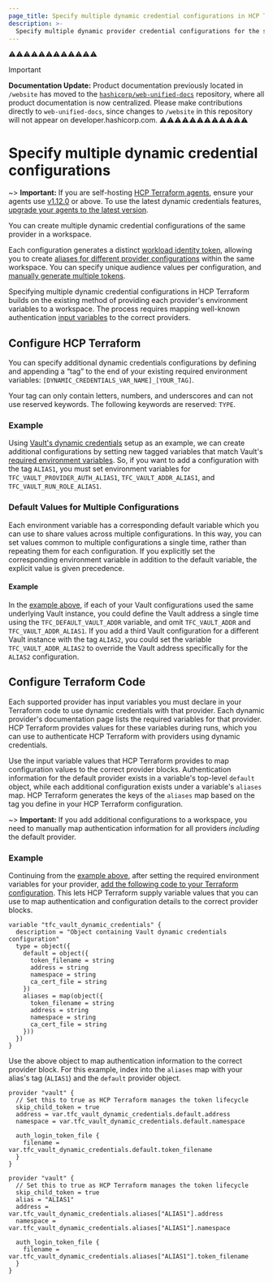 ```yaml
---
page_title: Specify multiple dynamic credential configurations in HCP Terraform
description: >-
  Specify multiple dynamic provider credential configurations for the same workspace to create aliases for different provider configurations.
---
```


⚠️⚠️⚠️⚠️⚠️⚠️⚠️⚠️⚠️⚠️⚠️⚠️
> [!IMPORTANT]  
> **Documentation Update:** Product documentation previously located in `/website` has moved to the [`hashicorp/web-unified-docs`](https://github.com/hashicorp/web-unified-docs) repository, where all product documentation is now centralized. Please make contributions directly to `web-unified-docs`, since changes to `/website` in this repository will not appear on developer.hashicorp.com.
⚠️⚠️⚠️⚠️⚠️⚠️⚠️⚠️⚠️⚠️⚠️⚠️

# Specify multiple dynamic credential configurations

~> **Important:** If you are self-hosting [HCP Terraform agents](/terraform/cloud-docs/agents), ensure your agents use [v1.12.0](/terraform/cloud-docs/agents/changelog#1-12-0-07-26-2023) or above. To use the latest dynamic credentials features, [upgrade your agents to the latest version](/terraform/cloud-docs/agents/changelog).

You can create multiple dynamic credential configurations of the same provider in a workspace.

Each configuration generates a distinct [workload identity token](/terraform/cloud-docs/workspaces/dynamic-provider-credentials/workload-identity-tokens), allowing you to create [aliases for different provider configurations](/terraform/language/providers/configuration#alias-multiple-provider-configurations) within the same workspace. You can specify unique audience values per configuration, and [manually generate multiple tokens](/terraform/cloud-docs/workspaces/dynamic-provider-credentials/manual-generation).

Specifying multiple dynamic credential configurations in HCP Terraform builds on the existing method of providing each provider's environment variables to a workspace. The process requires mapping well-known authentication [input variables](/terraform/language/values/variables) to the correct providers.

## Configure HCP Terraform

You can specify additional dynamic credentials configurations by defining and appending a “tag” to the end of your existing required environment variables: `[DYNAMIC_CREDENTIALS_VAR_NAME]_[YOUR_TAG]`.

Your tag can only contain letters, numbers, and underscores and can not use reserved keywords. The following keywords are reserved: `TYPE`.

### Example

Using [Vault's dynamic credentials](/terraform/cloud-docs/workspaces/dynamic-provider-credentials/vault-configuration) setup as an example, we can create additional configurations by setting new tagged variables that match Vault's [required environment variables](/terraform/cloud-docs/workspaces/dynamic-provider-credentials/vault-configuration#required-environment-variables). So, if you want to add a configuration with the tag `ALIAS1`, you must set environment variables for `TFC_VAULT_PROVIDER_AUTH_ALIAS1`, `TFC_VAULT_ADDR_ALIAS1`, and `TFC_VAULT_RUN_ROLE_ALIAS1`.

### Default Values for Multiple Configurations

Each environment variable has a corresponding default variable which you can use to share values across multiple configurations. In this way, you can set values common to multiple configurations a single time, rather than repeating them for each configuration. If you explicitly set the corresponding environment variable in addition to the default variable, the explicit value is given precedence.

#### Example

In the [example above](/terraform/cloud-docs/workspaces/dynamic-provider-credentials/specifying-multiple-configurations#example), if each of your Vault configurations used the same underlying Vault instance, you could define the Vault address a single time using the `TFC_DEFAULT_VAULT_ADDR` variable, and omit `TFC_VAULT_ADDR` and `TFC_VAULT_ADDR_ALIAS1`.  If you add a third Vault configuration for a different Vault instance with the tag `ALIAS2`, you could set the variable `TFC_VAULT_ADDR_ALIAS2` to override the Vault address specifically for the `ALIAS2` configuration.

## Configure Terraform Code

Each supported provider has input variables you must declare in your Terraform code to use dynamic credentials with that provider. Each dynamic provider's documentation page lists the required variables for that provider. HCP Terraform provides values for these variables during runs, which you can use to authenticate HCP Terraform with providers using dynamic credentials.

Use the input variable values that HCP Terraform provides to map configuration values to the correct provider blocks. Authentication information for the default provider exists in a variable's top-level `default` object, while each additional configuration exists under a variable's `aliases` map. HCP Terraform generates the keys of the `aliases` map based on the tag you define in your HCP Terraform configuration.

~> **Important:** If you add additional configurations to a workspace, you need to manually map authentication information for all providers *including* the default provider.

### Example

Continuing from the [example above](/terraform/cloud-docs/workspaces/dynamic-provider-credentials/specifying-multiple-configurations#example), after setting the required environment variables for your provider, [add the following code to your Terraform configuration](/terraform/cloud-docs/workspaces/dynamic-provider-credentials/vault-configuration#required-terraform-variable). This lets HCP Terraform supply variable values that you can use to map authentication and configuration details to the correct provider blocks.

```hcl
variable "tfc_vault_dynamic_credentials" {
  description = "Object containing Vault dynamic credentials configuration"
  type = object({
    default = object({
      token_filename = string
      address = string
      namespace = string
      ca_cert_file = string
    })
    aliases = map(object({
      token_filename = string
      address = string
      namespace = string
      ca_cert_file = string
    }))
  })
}
```

Use the above object to map authentication information to the correct provider block. For this example, index into the `aliases` map with your alias's tag (`ALIAS1`) and the `default` provider object.

```hcl
provider "vault" {
  // Set this to true as HCP Terraform manages the token lifecycle
  skip_child_token = true
  address = var.tfc_vault_dynamic_credentials.default.address
  namespace = var.tfc_vault_dynamic_credentials.default.namespace

  auth_login_token_file {
    filename = var.tfc_vault_dynamic_credentials.default.token_filename
  }
}

provider "vault" {
  // Set this to true as HCP Terraform manages the token lifecycle
  skip_child_token = true
  alias = "ALIAS1"
  address = var.tfc_vault_dynamic_credentials.aliases["ALIAS1"].address
  namespace = var.tfc_vault_dynamic_credentials.aliases["ALIAS1"].namespace

  auth_login_token_file {
    filename = var.tfc_vault_dynamic_credentials.aliases["ALIAS1"].token_filename
  }
}
```
